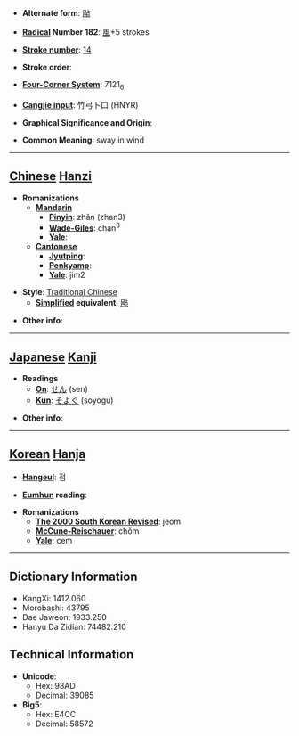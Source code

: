 * '''Alternate form''': [[飐]]

* '''[[Wiktionary:Chinese radical index| Radical]] Number 182''': [[Wiktionary:Chinese radical index 風|風]]+5 strokes

* '''[[Wiktionary:Chinese total strokes index|Stroke number]]''': [[Wiktionary:Chinese total strokes index 14|14]]

* '''Stroke order''': 

* '''[[Wiktionary:Chinese four corner index|Four-Corner System]]''': 7121<sub>6</sub>

* '''[[Wiktionary:Chinese Cangjie index|Cangjie input]]''': 竹弓卜口 (HNYR)

* '''Graphical Significance and Origin''': 

* '''Common Meaning''': sway in wind

----

== [[Chinese]] [[Hanzi]] ==

* '''Romanizations'''
** '''[[Mandarin]]'''
*** '''[[Pinyin]]''': zhǎn (zhan3)
*** '''[[Wade-Giles]]''': chan<sup>3</sup>
*** '''[[Yale]]''': 
** '''[[Cantonese]]'''
*** '''[[Jyutping]]''':
*** '''[[Penkyamp]]''': 
*** '''[[Yale]]''': jim2

* '''Style''': [[Traditional Chinese]] 
** '''[[Simplified Chinese|Simplified]] equivalent''': [[飐]]

* '''Other info''': 

----

== [[Japanese]] [[Kanji]] ==

* '''Readings'''
** '''[[On]]''': [[せん]] (sen)
** '''[[Kun]]''': [[そよぐ]] (soyogu)

* '''Other info''':  

----

== [[Korean]] [[Hanja]] ==

* '''[[Hangeul]]''': 점

* '''[[Eumhun]] reading''': 

* '''Romanizations'''
** '''[[The 2000 South Korean Revised Romanization|The 2000 South Korean Revised]]''': jeom
** '''[[McCune-Reischauer]]''': chŏm
** '''[[Yale]]''': cem

----

== Dictionary Information ==

* KangXi: 1412.060
* Morobashi: 43795
* Dae Jaweon: 1933.250
* Hanyu Da Zidian: 74482.210

== Technical Information ==

* '''Unicode''':
** Hex: 98AD
** Decimal: 39085
* '''Big5''':
** Hex: E4CC
** Decimal: 58572
